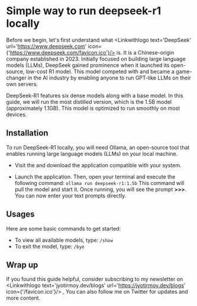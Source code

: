 
# Simple way to run deepseek-r1 locally

Before we begin, let's first understand what <Linkwithlogo text='DeepSeek' url='https://www.deepseek.com' icon={'https://www.deepseek.com/favicon.ico'}/> is. It is a Chinese-origin company established in 2023. Initially focused on building large language models (LLMs), DeepSeek gained prominence when it launched its open-source, low-cost R1 model. This model competed with <Linkwithlogo text='OpenAI-o1' url='https://www.openai.com' icon={{icon:AiOutlineOpenAI}}/> and became a game-changer in the AI industry by enabling anyone to run GPT-like LLMs on their own servers.

DeepSeek-R1 features six dense models along with a base model. In this guide, we will run the most distilled version, which is the 1.5B model (approximately 1.1GB). This model is optimized to run smoothly on most devices.

## Installation

To run DeepSeek-R1 locally, you will need Ollama, an open-source tool that enables running large language models (LLMs) on your local machine.

- Visit the <Linkwithlogo text='Ollama download page ' url='https://ollama.com/download' icon={{icon:SiOllama}}/> and download the application compatible with your system. 

- Launch the application. Then, open your terminal and execute the following command: `ollama run deepseek-r1:1.5b` This command will pull the model and start it. Once running, you will see the prompt **>>>**. You can now enter your text prompts directly.

## Usages

Here are some basic commands to get started:

- To view all available models, type: `/show`
- To exit the model, type: `/bye`

## Wrap up

If you found this guide helpful, consider subscribing to my newsletter on <Linkwithlogo text='jyotirmoy.dev/blogs' url='https://jyotirmoy.dev/blogs' icon={'/favicon.ico'}/> ,  You can also follow me on Twitter <Linkwithlogo text='jyotirmoydotdev' url='https://x.com/jyotirmoydotdev' icon={{icon:FaXTwitter}}/> for updates and more content.